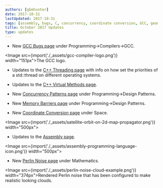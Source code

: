 ```yaml
---
authors: [gbmhunter]
date: 2017-10-31
lastUpdated: 2017-10-31
tags: [assembly, bugs, C, concurrency, coordinate conversion, GCC, geometry, memory barriers, Perlin noise, priority, space, thread, threading, virtual methods]
title: October 2017 Updates
type: updates
---
```


* New [GCC Bugs page](/programming/compilers/gcc/gcc-bugs) under Programming->Compilers->GCC.  


<Image src={import('./_assets/gcc-compiler-logo.png')} width="151px">The GCC logo.</Image>

* Updates to the [C++ Threading page](/programming/languages/c-plus-plus/threading) with info on how set the priorities of a std::thread on different operating systems.

* Updates to the [C++ Virtual Methods page](/programming/languages/c-plus-plus/virtual-methods).

* New [Concurrency Patterns page](/programming/design-patterns/concurrency-patterns) under Programming->Design Patterns.

* New [Memory Barriers page](/programming/design-patterns/memory-barriers) under Programming->Design Patterns.

* New [Coordinate Conversion page](/space/coordinate-conversion) under Space.  

<Image src={import('./_assets/satellite-orbit-on-2d-map-propagator.png')} width="500px"></Image>

* Updates to the [Assembly page](/programming/languages/assembly).  


<Image src={import('./_assets/assembly-programming-language-icon.png')} width="500px"></Image>

* New [Perlin Noise page](/mathematics/perlin-noise) under Mathematics.  


<Image src={import('./_assets/perlin-noise-cloud-example.png')} width="374px">Rendered Perlin noise that has been configured to make realistic looking clouds.</Image>
